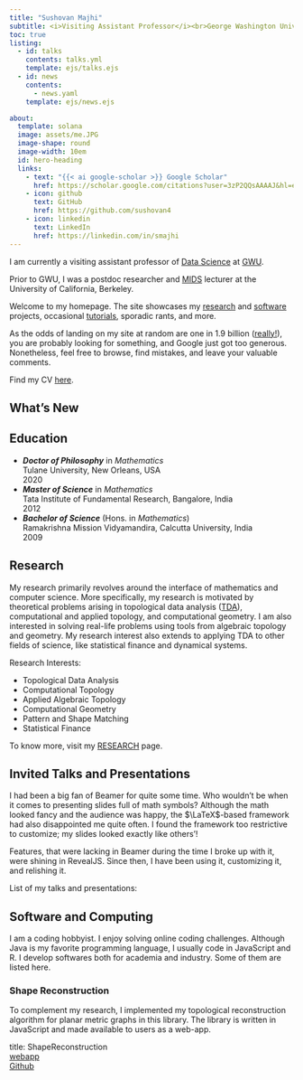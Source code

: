 ```yaml
---
title: "Sushovan Majhi"
subtitle: <i>Visiting Assistant Professor</i><br>George Washington University, D.C.
toc: true
listing: 
  - id: talks
    contents: talks.yml
    template: ejs/talks.ejs
  - id: news
    contents: 
      - news.yaml
    template: ejs/news.ejs

about: 
  template: solana
  image: assets/me.JPG
  image-shape: round
  image-width: 10em
  id: hero-heading
  links: 
    - text: "{{< ai google-scholar >}} Google Scholar"
      href: https://scholar.google.com/citations?user=3zP2QQsAAAAJ&hl=en&oi=ao
    - icon: github
      text: GitHub
      href: https://github.com/sushovan4
    - icon: linkedin
      text: LinkedIn
      href: https://linkedin.com/in/smajhi
---
```


::: {#hero-heading}
I am currently a visiting assistant professor of 
[Data Science](gwu.edu) at [GWU](https://www.gwu.edu/).

Prior to GWU, I was a postdoc researcher and [MIDS](https://ischoolonline.berkeley.edu/data-science/) lecturer at the University of California, Berkeley.

Welcome to my homepage. The site showcases my [research](#research) and [software](#software-and-computing) projects, occasional [tutorials](/tutorials/), sporadic rants, and more.

As the odds of landing on my site at random are one in 1.9 billion ([really!](https://www.internetlivestats.com/watch/websites/)), you are probably looking for something, and Google just got too generous. Nonetheless, feel free to browse, find mistakes, and leave your valuable comments.

Find my CV [here](assets/cv.pdf).
:::

## What's New
<div class="news-items is-bottom-overflowing">
::: {#news}
:::
</div>




## Education
<ul class="timeline">
  <li class="item">
    ***Doctor of Philosophy*** in *Mathematics*  
    Tulane University, New Orleans, USA
    <div class="year">2020</div>
  </li>
  <li class="item">
    ***Master of Science*** in *Mathematics*  
    Tata Institute of Fundamental Research, Bangalore, India
    <div class="year">2012</div>
  </li>
  <li class="item">
    ***Bachelor of Science*** (Hons. in *Mathematics*)  
    Ramakrishna Mission Vidyamandira, Calcutta University, India
    <div class="year">2009</div>
  </li>
</ul>


## Research
My research primarily revolves around the interface of mathematics and computer science. More specifically, my research is motivated by theoretical problems arising in topological data analysis ([TDA](https://en.wikipedia.org/wiki/Topological_data_analysis)), computational and applied topology, and computational geometry. I am also interested in solving real-life problems using tools from algebraic topology and geometry. My research interest also extends to applying TDA to other fields of science, like statistical finance and dynamical systems. 

Research Interests:  

- Topological Data Analysis  
- Computational Topology  
- Applied Algebraic Topology  
- Computational Geometry  
- Pattern and Shape Matching
- Statistical Finance

To know more, visit my [RESEARCH](research) page.

## Invited Talks and Presentations
I had been a big fan of Beamer for quite some time. Who wouldn't be when it comes to presenting slides full of math symbols? Although the math looked fancy and the audience was happy, the $\LaTeX$-based framework had also disappointed me quite often. I found the framework too restrictive to customize; my slides looked exactly like others'!

Features, that were lacking in Beamer during the time I broke up with it, were shining in RevealJS. Since then, I have been using it, customizing it, and relishing it.

List of my talks and presentations:    

::: {#talks}
:::

## Software and Computing
I am a coding hobbyist. I enjoy solving online coding challenges. Although Java is my favorite programming language, I usually code in JavaScript and R. I develop softwares both for academia and industry. Some of them are listed here.

### Shape Reconstruction
To complement my research, I implemented my topological reconstruction algorithm for planar metric graphs in this library.  The library is written in JavaScript and made available to users as a web-app.  

title: ShapeReconstruction  
[webapp](http://smajhi.com/shape-reconstruction)  
[Github](https://github.com/sushovan4/shape-reconstruction)  
